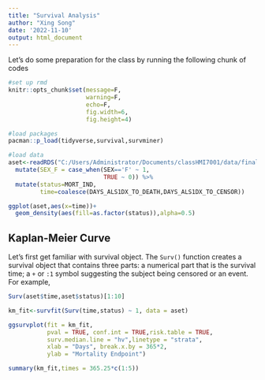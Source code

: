 ```yaml
---
title: "Survival Analysis"
author: "Xing Song"
date: '2022-11-10'
output: html_document
---
```


Let's do some preparation for the class by running the following chunk of codes

```r
#set up rmd 
knitr::opts_chunk$set(message=F,
                      warning=F,
                      echo=F,
                      fig.width=6,
                      fig.height=4)

#load packages
pacman::p_load(tidyverse,survival,survminer)

#load data
aset<-readRDS("C:/Users/Administrator/Documents/classHMI7001/data/final_set.rda") %>%
  mutate(SEX_F = case_when(SEX=='F' ~ 1,
                           TRUE ~ 0)) %>%
  mutate(status=MORT_IND,
         time=coalesce(DAYS_ALS1DX_TO_DEATH,DAYS_ALS1DX_TO_CENSOR))
```


```r
ggplot(aset,aes(x=time))+
  geom_density(aes(fill=as.factor(status)),alpha=0.5)

```

## Kaplan-Meier Curve

Let's first get familiar with survival object. The `Surv()` function creates a survival object that contains three parts: a numerical part that is the survival time; a `+` or `:1` symbol suggesting the subject being censored or an event. For example,

```r
Surv(aset$time,aset$status)[1:10]
```

```r
km_fit<-survfit(Surv(time,status) ~ 1, data = aset)
```


```r
ggsurvplot(fit = km_fit,
           pval = TRUE, conf.int = TRUE,risk.table = TRUE,
           surv.median.line = "hv",linetype = "strata", 
           xlab = "Days", break.x.by = 365*2,
           ylab = "Mortality Endpoint")
```


```r
summary(km_fit,times = 365.25*c(1:5))
```